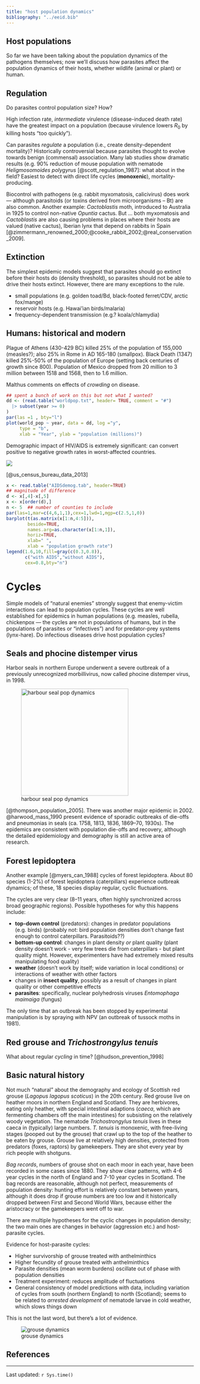```yaml
---
title: "host population dynamics"
bibliography: "../eeid.bib"
---
```


## Host populations

So far we have been talking about the population dynamics of the
pathogens themselves; now we'll discuss how parasites affect the
population dynamics of their hosts, whether wildlife (animal or plant)
or human.

## Regulation

Do parasites control population size? How?

High infection rate, *intermediate* virulence (disease-induced death rate) have the greatest impact on a population (because virulence lowers $R_0$ by killing hosts "too quickly").

Can parasites *regulate* a population (i.e., create density-dependent
mortality)? Historically controversial because parasites thought to
evolve towards benign (commensal) association. Many lab studies show
dramatic results (e.g. 90% reduction of mouse population with nematode
*Heligmosomoides polygyrus* [@scott_regulation_1987]: what about in the field? Easiest to detect with direct life cycles (**monoxenic**), mortality-producing.

Biocontrol with pathogens (e.g. rabbit myxomatosis, calicivirus) does
work --- although parasitoids (or toxins derived from microorganisms --
Bt) are also common. Another example: *Cactoblastis* moth, introduced to
Australia in 1925 to control non-native *Opuntia* cactus. But ... both
myxomatosis and *Cactoblastis* are also causing problems in places where
their hosts  are valued (native cactus), Iberian lynx that
depend on rabbits in Spain [@zimmermann_renowned_2000;@cooke_rabbit_2002;@real_conservation_2009].

## Extinction

The simplest epidemic models suggest that parasites should go extinct
before their hosts do (density threshold), so parasites should not be
able to drive their hosts extinct. However, there are many exceptions
to the rule.

- small populations (e.g. golden toad/Bd, black-footed ferret/CDV, arctic fox/mange)
- reservoir hosts (e.g. Hawai'ian birds/malaria)
- frequency-dependent transmission (e.g.? koala/chlamydia)

## Humans: historical and modern

Plague of Athens (430-429 BC) killed 25% of the population of 155,000
(measles?); also 25% in Rome in AD 165-180 (smallpox). Black Death
(1347) killed 25%-50% of the population of Europe (setting back
centuries of growth since 800). Population of Mexico dropped from 20
million to 3 million between 1518 and 1568, then to 1.6 million.

Malthus comments on effects of *crowding* on disease.

```r
## spent a bunch of work on this but not what I wanted?
dd <- (read.table("worldpop.txt", header= TRUE, comment = "#")
  |> subset(year >= 0)
)
par(las =1 , bty="l")
plot(world_pop ~ year, data = dd, log ="y",
     type = "b",
     xlab = "Year", ylab = "population (millions)")
```

Demographic impact of HIV/AIDS is extremely significant: can convert
positive to negative growth rates in worst-affected countries.

![](pix/aids_impact.png) 

[@us_census_bureau_data_2013]

```r
x <- read.table("AIDSdemog.tab", header=TRUE)
## magnitude of difference
d <- x[,4]-x[,5]
x <- x[order(d),]
n <- 5  ## number of counties to include
par(las=1,mar=c(4,6,1,1),cex=1,lwd=1,mgp=c(2.5,1,0))
barplot(t(as.matrix(x[1:n,4:5])),
        beside=TRUE,
        names.arg=as.character(x[1:n,1]),
        horiz=TRUE,
        xlab=" ",
        xlab = "population growth rate")
legend(1.6,10,fill=gray(c(0.3,0.8)),
       c("with AIDS","without AIDS"),
       cex=0.8,bty="n")
```

# Cycles

Simple models of "natural enemies" strongly suggest that enemy-victim
interactions can lead to population cycles. These cycles are well
established for epidemics in human populations (e.g. measles, rubella,
chickenpox --- the cycles are not in populations of humans, but in the
populations of parasites or "infectives") and for predator-prey systems
(lynx-hare). Do infectious diseases drive host population cycles?

## Seals and phocine distemper virus

Harbor seals in northern Europe underwent a severe outbreak of a
previously unrecognized morbillivirus, now called phocine distemper
virus, in 1998.

![harbour seal pop dynamics](pix/lonergan_pdv.png){height="3in"}

[@thompson_population_2005]. There was another major epidemic in
2002. @harwood_mass_1990 present evidence of sporadic outbreaks of
die-offs and pneumonias in seals (ca. 1758, 1813, 1836, 1869--70,
1930s). The epidemics are consistent with population die-offs and
recovery, although the detailed epidemiology and demography is still an
active area of research.

## Forest lepidoptera

Another example [@myers_can_1988] cycles of forest lepidoptera. About 80 species (1-2%)
of forest lepidoptera (caterpillars) experience outbreak dynamics; of
these, 18 species display regular, cyclic fluctuations.

The cycles are very clear (8--11 years, often highly synchronized across
broad geographic regions). Possible hypotheses for why this happens
include:

- **top-down control** (predators): changes in predator populations (e.g. birds)
(probably not: bird population densities don't change fast enough to
control caterpillars. Parasitoids??)
- **bottom-up control**: changes in plant density *or* plant quality
(plant density doesn't work - very few trees die from caterpillars -
but plant quality might. However, experimenters have had extremely
mixed results manipulating food quality)
- **weather** (doesn't work by itself; wide variation in local conditions)
or interactions of weather with other factors
- changes in **insect quality**, possibly as a result of changes in plant
quality or other competitive effects
- **parasites**: specifically, nuclear polyhedrosis viruses *Entomophaga maimaiga* (fungus)

The only time that an outbreak has been stopped by experimental manipulation is
by spraying with NPV (an outbreak of tussock moths in 1981).

## Red grouse and *Trichostrongylus tenuis*

What about regular *cycling* in time?  [@hudson_prevention_1998]

## Basic natural history

Not much "natural" about the demography and ecology of Scottish
red grouse (*Lagopus lagopus scoticus*) in the 20th century. Red grouse
live on heather moors in northern England and Scotland. They are
herbivores, eating only heather, with special intestinal adaptions
(*caeca*, which are fermenting chambers off the main intestines) for
subsisting on the relatively woody vegetation. The nematode
*Trichostrongylus tenuis* lives in these caeca in (typically) large
numbers. *T. tenuis* is monoxenic, with free-living stages (pooped out
by the grouse) that crawl up to the top of the heather to be eaten by
grouse. Grouse live at relatively high densities, protected from
predators (foxes, raptors) by gamekeepers. They are shot every year by
rich people with shotguns.

*Bag records*, numbers of grouse shot on each moor in each year, have
been recorded in some cases since 1880. They show clear patterns, with
4-6 year cycles in the north of England and 7-10 year cycles in
Scotland. The bag records are reasonable, although not perfect,
measurements of population density: hunting effort is relatively
constant between years, although it does drop if grouse numbers are too
low and it historically dropped between First and Second World Wars,
because either the aristocracy or the gamekeepers went off to war.

There are multiple hypotheses for the cyclic changes in population
density; the two main ones are changes in behavior (aggression etc.) and
host-parasite cycles.

Evidence for host-parasite cycles:

- Higher survivorship of grouse treated with anthelminthics
- Higher fecundity of grouse treated with anthelminthics
- Parasite densities (mean worm burdens) oscillate out of phase with
population densities
- Treatment experiment: reduces amplitude of fluctuations
-   General consistency of model predictions with data, including
variation of cycles from south (northern England) to north
(Scotland); seems to be related to *arrested development* of
nematode larvae in cold weather, which slows things down

This is not the last word, but there's a lot of evidence.

![grouse dynamics](pix/hudson_grouse.png)

##  References
 
::: {#refs}
:::

---

Last updated: `r Sys.time()`

